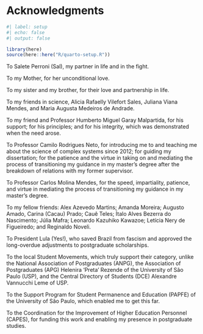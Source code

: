 # Acknowledgments {.unnumbered}

```r
#| label: setup
#| echo: false
#| output: false

library(here)
source(here::here("R/quarto-setup.R"))
```

To Salete Perroni (Sal), my partner in life and in the fight.

To my Mother, for her unconditional love.

To my sister and my brother, for their love and partnership in life.

To my friends in science, Alicia Rafaelly Vilefort Sales, Juliana Viana Mendes, and Maria Augusta Medeiros de Andrade.

To my friend and Professor Humberto Miguel Garay Malpartida, for his support; for his principles; and for his integrity, which was demonstrated when the need arose.

To Professor Camilo Rodrigues Neto, for introducing me to and teaching me about the science of complex systems since 2012; for guiding my dissertation; for the patience and the virtue in taking on and mediating the process of transitioning my guidance in my master's degree after the breakdown of relations with my former supervisor.

To Professor Carlos Molina Mendes, for the speed, impartiality, patience, and virtue in mediating the process of transitioning my guidance in my master's degree.

To my fellow friends: Alex Azevedo Martins; Amanda Moreira; Augusto Amado, Carina (Cacau) Prado; Cauê Teles; Ítalo Alves Bezerra do Nascimento; Júlia Mafra; Leonardo Kazuhiko Kawazoe; Letícia Nery de Figueiredo; and Reginaldo Noveli.

To President Lula (Yes!), who saved Brazil from fascism and approved the long-overdue adjustments to postgraduate scholarships.

To the local Student Movements, which truly support their category, unlike the National Association of Postgraduates (ANPG), the Association of Postgraduates (APG) Helenira 'Preta' Rezende of the University of São Paulo (USP), and the Central Directory of Students (DCE) Alexandre Vannucchi Leme of USP.

To the Support Program for Student Permanence and Education (PAPFE) of the University of São Paulo, which enabled me to get this far.

To the Coordination for the Improvement of Higher Education Personnel (CAPES), for funding this work and enabling my presence in postgraduate studies.
